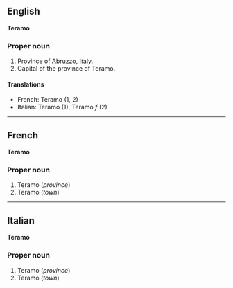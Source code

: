 ==English==
'''Teramo'''

===Proper noun===

#Province of [[Abruzzo]], [[Italy]].
#Capital of the province of Teramo.

====Translations====

*French: Teramo (1, 2)
*Italian: Teramo (1), Teramo ''f'' (2)

----

==French==
'''Teramo'''

===Proper noun===

#Teramo (''province'')
#Teramo (''town'')

----

==Italian==
'''Teramo'''

===Proper noun===

#Teramo (''province'')
#Teramo (''town'')
